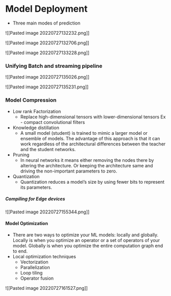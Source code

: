 # Model Deployment

* Three main modes of prediction

![[Pasted image 20220727132232.png]]

![[Pasted image 20220727132706.png]]

![[Pasted image 20220727133228.png]]


### Unifying Batch and streaming pipeline

![[Pasted image 20220727135026.png]]

![[Pasted image 20220727135231.png]]


### Model Compression
* Low rank Factorization
	* Replace high-dimensional tensors with lower-dimensional tensors Ex - compact convolutional filters	
* Knowledge distillation
	* A small model (student) is trained to mimic a larger model or ensemble of models. The advantage of this approach is that it can work regardless of the architectural differences between the teacher and the student networks.
* Pruning
	* In neural networks it means either removing the nodes there by altering the architecture. Or keeping the architecture same and driving the non-important parameters to zero.
* Quantization
	* Quantization reduces a model’s size by using fewer bits to represent its parameters.



##### Compiling for Edge devices
![[Pasted image 20220727155344.png]]


#### Model Optimization
* There are two ways to optimize your ML models: locally and globally. Locally is when you optimize an operator or a set of operators of your model. Globally is when you optimize the entire computation graph end to end.
* Local optimization techniques
	* Vectorization 
	* Parallelization
	* Loop tiling
	* Operator fusion


![[Pasted image 20220727161527.png]]